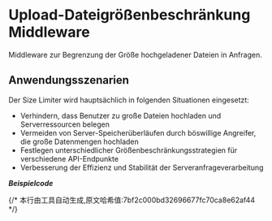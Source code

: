 # Upload-Dateigrößenbeschränkung Middleware


Middleware zur Begrenzung der Größe hochgeladener Dateien in Anfragen.

## Anwendungsszenarien

Der Size Limiter wird hauptsächlich in folgenden Situationen eingesetzt:
- Verhindern, dass Benutzer zu große Dateien hochladen und Serverressourcen belegen
- Vermeiden von Server-Speicherüberläufen durch böswillige Angreifer, die große Datenmengen hochladen
- Festlegen unterschiedlicher Größenbeschränkungsstrategien für verschiedene API-Endpunkte
- Verbesserung der Effizienz und Stabilität der Serveranfrageverarbeitung

_**Beispielcode**_

<Tabs>
<Tab label="main.rs">
<SizeLimiterMainCode/>
</Tab>
<Tab label="Cargo.toml">
<SizeLimiterCargoCode/>
</Tab>
</Tabs>
{/* 本行由工具自动生成,原文哈希值:7bf2c000bd32696677fc70ca8e62af44 */}